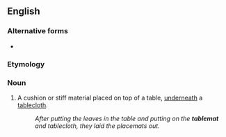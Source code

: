 {{also|table mat}}

==English==

===Alternative forms===
* {{l|en|table mat}} {{qual|more common}}

===Etymology===
{{compound|en|table|mat}}

===Noun===
{{en-noun}}

# {{lb|en|rare}} A cushion or stiff material placed on top of a table, [[underneath]] a [[tablecloth]].
#: ''After putting the leaves in the table and putting on the '''tablemat''' and tablecloth, they laid the placemats out.''
